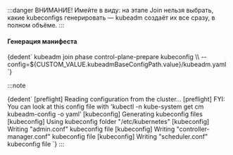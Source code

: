 

:::danger ВНИМАНИЕ!
Имейте в виду: на этапе Join нельзя выбрать, какие kubeconfigs генерировать — kubeadm создаёт их все сразу, в полном объёме.
:::

<h4>Генерация манифеста</h4>
<CodeBlock language="bash">
  {dedent`
    kubeadm join phase control-plane-prepare kubeconfig \\
      --config=${CUSTOM_VALUE.kubeadmBaseConfigPath.value}/kubeadm.yaml
  `}
</CodeBlock>

:::note

<CodeBlock language="bash">
  {dedent`
    [preflight] Reading configuration from the cluster...
    [preflight] FYI: You can look at this config file with 'kubectl -n kube-system get cm kubeadm-config -o yaml'
    [kubeconfig] Generating kubeconfig files
    [kubeconfig] Using kubeconfig folder "/etc/kubernetes"
    [kubeconfig] Writing "admin.conf" kubeconfig file
    [kubeconfig] Writing "controller-manager.conf" kubeconfig file
    [kubeconfig] Writing "scheduler.conf" kubeconfig file
  `}
</CodeBlock>
:::
